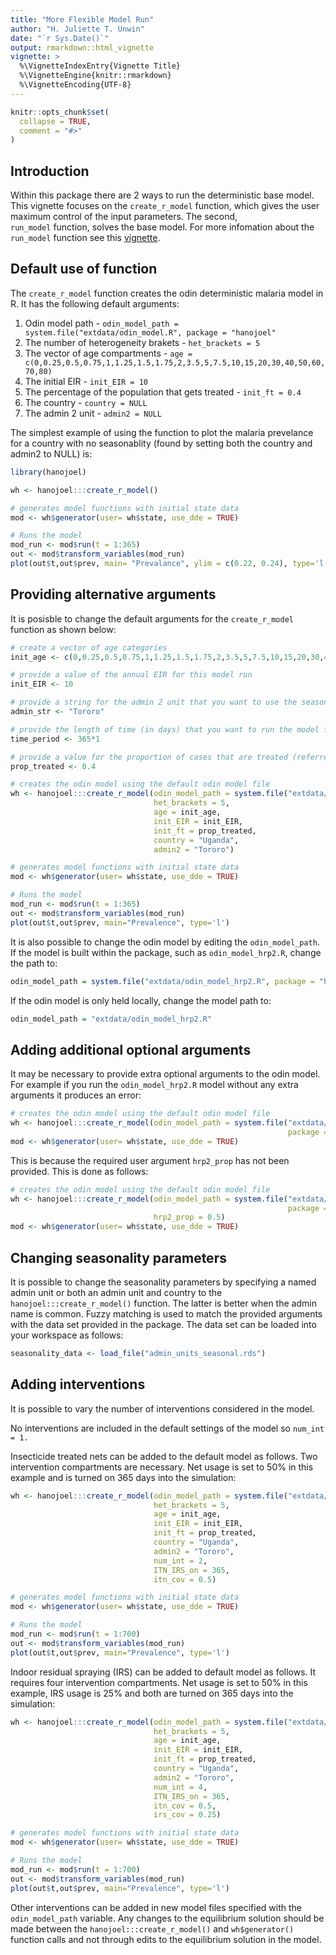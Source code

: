 ```yaml
---
title: "More Flexible Model Run"
author: "H. Juliette T. Unwin"
date: "`r Sys.Date()`"
output: rmarkdown::html_vignette
vignette: >
  %\VignetteIndexEntry{Vignette Title}
  %\VignetteEngine{knitr::rmarkdown}
  %\VignetteEncoding{UTF-8}
---
```


```r
knitr::opts_chunk$set(
  collapse = TRUE,
  comment = "#>"
)
```

## Introduction

Within this package there are 2 ways to run the deterministic base model. This vignette focuses on the 
`create_r_model` function, which gives the user maximum control of the input parameters. The second,  
`run_model` function,  solves the base model. For more infomation about the `run_model` function see this 
[vignette](https://mrc-ide.github.io/hanojoel/articles/run_model.html).

## Default use of function
The `create_r_model` function creates the odin deterministic malaria model in R.  It has the 
following default arguments:

1. Odin model path - `odin_model_path = system.file("extdata/odin_model.R", package = "hanojoel"`
1. The number of heterogeneity brakets - `het_brackets = 5`
2. The vector of age compartments - `age = c(0,0.25,0.5,0.75,1,1.25,1.5,1.75,2,3.5,5,7.5,10,15,20,30,40,50,60,70,80)`
3. The initial EIR - `init_EIR = 10`
4. The percentage of the population that gets treated - `init_ft = 0.4`
5. The country - `country = NULL`
6. The admin 2 unit - `admin2 = NULL`

The simplest example of using the function to plot the malaria prevelance for a country
with no seasonablity (found by setting both the country and admin2 to NULL) is:

```r
library(hanojoel)

wh <- hanojoel:::create_r_model()

# generates model functions with initial state data
mod <- wh$generator(user= wh$state, use_dde = TRUE)

# Runs the model
mod_run <- mod$run(t = 1:365)
out <- mod$transform_variables(mod_run)
plot(out$t,out$prev, main= "Prevalance", ylim = c(0.22, 0.24), type='l')
```

## Providing alternative arguments
It is posisble to change the default arguments for the `create_r_model` function as shown below: 
```r
# create a vector of age categories
init_age <- c(0,0.25,0.5,0.75,1,1.25,1.5,1.75,2,3.5,5,7.5,10,15,20,30,40,50,60,70,80)

# provide a value of the annual EIR for this model run
init_EIR <- 10

# provide a string for the admin 2 unit that you want to use the seasonality profile for
admin_str <- "Tororo"

# provide the length of time (in days) that you want to run the model for
time_period <- 365*1

# provide a value for the proportion of cases that are treated (referred to as ft in the paper)
prop_treated <- 0.4

# creates the odin model using the default odin model file
wh <- hanojoel:::create_r_model(odin_model_path = system.file("extdata/odin_model.R", package = "hanojoel"),
                                het_brackets = 5,
                                age = init_age,
                                init_EIR = init_EIR,
                                init_ft = prop_treated,
                                country = "Uganda",
                                admin2 = "Tororo")

# generates model functions with initial state data
mod <- wh$generator(user= wh$state, use_dde = TRUE)

# Runs the model
mod_run <- mod$run(t = 1:365)
out <- mod$transform_variables(mod_run)
plot(out$t,out$prev, main="Prevalence", type='l')
```

It is also possible to change the odin model by editing the `odin_model_path`.  If the model is 
built within the package, such as `odin_model_hrp2.R`, change the path to:
```r
odin_model_path = system.file("extdata/odin_model_hrp2.R", package = "hanojoel")
```
If the odin model is only held locally, change the model path to:
```r
odin_model_path = "extdata/odin_model_hrp2.R"
```


## Adding additional optional arguments
It may be necessary to provide extra optional arguments to the odin model. For example if you
run the `odin_model_hrp2.R` model without any extra arguments it produces an error:
```r
# creates the odin model using the default odin model file
wh <- hanojoel:::create_r_model(odin_model_path = system.file("extdata/odin_model_hrp2.R", 
                                                              package = "hanojoel"))
mod <- wh$generator(user= wh$state, use_dde = TRUE)
```

This is because the required user argument `hrp2_prop` has not been provided. This is done as follows:
```r
# creates the odin model using the default odin model file
wh <- hanojoel:::create_r_model(odin_model_path = system.file("extdata/odin_model_hrp2.R", 
                                                              package = "hanojoel"), 
                                hrp2_prop = 0.5)
mod <- wh$generator(user= wh$state, use_dde = TRUE)
```


## Changing seasonality parameters
It is possible to change the seasonality parameters by specifying a named admin unit or both
an admin unit and country to the `hanojoel:::create_r_model()` function.  The latter is better when the admin 
name is common. Fuzzy matching
is used to match the provided arguments with the data set provided in the package.  The data set
can be loaded into your workspace as follows:
```r
seasonality_data <- load_file("admin_units_seasonal.rds")
```


## Adding interventions
It is possible to vary the number of interventions considered in the model.  

No interventions are included in the default settings of the model so `num_int = 1.`  

Insecticide treated nets can be added to the default model as follows. Two intervention compartments are
necessary. Net usage is set to 50% in this example and is turned on
365 days into the simulation:
```r
wh <- hanojoel:::create_r_model(odin_model_path = system.file("extdata/odin_model.R", package = "hanojoel"),
                                het_brackets = 5,
                                age = init_age,
                                init_EIR = init_EIR,
                                init_ft = prop_treated,
                                country = "Uganda",
                                admin2 = "Tororo",
                                num_int = 2,
                                ITN_IRS_on = 365,
                                itn_cov = 0.5)

# generates model functions with initial state data
mod <- wh$generator(user= wh$state, use_dde = TRUE)

# Runs the model
mod_run <- mod$run(t = 1:700)
out <- mod$transform_variables(mod_run)
plot(out$t,out$prev, main="Prevalence", type='l')
```

Indoor residual spraying (IRS) can be added to default model as follows. It requires four intervention 
compartments. Net usage is set to 50% in this example, IRS usage is 25% and both are turned on
365 days into the simulation:


```r
wh <- hanojoel:::create_r_model(odin_model_path = system.file("extdata/odin_model.R", package = "hanojoel"),
                                het_brackets = 5,
                                age = init_age,
                                init_EIR = init_EIR,
                                init_ft = prop_treated,
                                country = "Uganda",
                                admin2 = "Tororo",
                                num_int = 4,
                                ITN_IRS_on = 365,
                                itn_cov = 0.5,
                                irs_cov = 0.25)

# generates model functions with initial state data
mod <- wh$generator(user= wh$state, use_dde = TRUE)

# Runs the model
mod_run <- mod$run(t = 1:700)
out <- mod$transform_variables(mod_run)
plot(out$t,out$prev, main="Prevalence", type='l')
```

Other interventions can be added in new model files specified with the `odin_model_path` variable.  Any
changes to the equilibrium solution should be made between the `hanojoel:::create_r_model()` and
`wh$generator()` function calls and not through edits to the equilibrium solution in the model.
